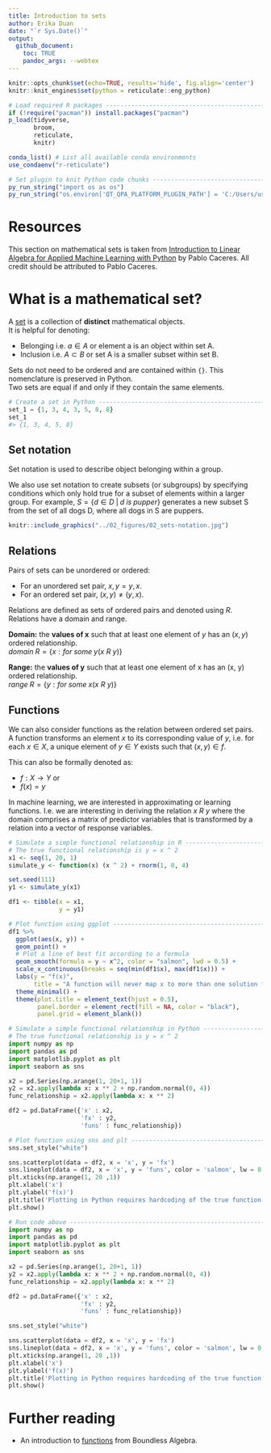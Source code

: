 ```yaml
---
title: Introduction to sets  
author: Erika Duan  
date: "`r Sys.Date()`"  
output: 
  github_document:
    toc: TRUE
    pandoc_args: --webtex 
---
```


```r
knitr::opts_chunk$set(echo=TRUE, results='hide', fig.align='center')
knitr::knit_engines$set(python = reticulate::eng_python)
```

```r
# Load required R packages -----------------------------------------------------
if (!require("pacman")) install.packages("pacman") 
p_load(tidyverse,
       broom, 
       reticulate,
       knitr) 

conda_list() # List all available conda environments
use_condaenv("r-reticulate") 
```

```r
# Set plugin to knit Python code chunks ----------------------------------------
py_run_string("import os as os")
py_run_string("os.environ['QT_QPA_PLATFORM_PLUGIN_PATH'] = 'C:/Users/user/Anaconda3/envs/r-reticulate/Library/plugins/platforms'")    
```


# Resources   

This section on mathematical sets is taken from [Introduction to Linear Algebra for Applied Machine Learning with Python](https://pabloinsente.github.io/intro-linear-algebra#vectors) by Pablo Caceres. All credit should be attributed to Pablo Caceres.   


# What is a mathematical set?  

A [set](https://en.wikipedia.org/wiki/Set_(mathematics)) is a collection of **distinct** mathematical objects.     
It is helpful for denoting:

+ Belonging i.e. $a \in A$ or element a is an object within set A.     
+ Inclusion i.e. $A \subset B$ or set A is a smaller subset within set B.           

Sets do not need to be ordered and are contained within `{}`. This nomenclature is preserved in Python.     
Two sets are equal if and only if they contain the same elements.  

```python
# Create a set in Python -------------------------------------------------------   
set_1 = {1, 3, 4, 3, 5, 8, 8}
set_1
#> {1, 3, 4, 5, 8}  
```


## Set notation    

Set notation is used to describe object belonging within a group.  

We also use set notation to create subsets (or subgroups) by specifying conditions which only hold true for a subset of elements within a larger group. For example, $S = \{ d \in D \; | \; d \; is \; pupper \}$ generates a new subset S from the set of all dogs D, where all dogs in S are puppers.   

```r
knitr::include_graphics("../02_figures/02_sets-notation.jpg")
```


## Relations  

Pairs of sets can be unordered or ordered:  

+ For an unordered set pair, $x, y = y, x$.   
+ For an ordered set pair, $(x, y) \neq (y, x)$.   

Relations are defined as sets of ordered pairs and denoted using $R$. Relations have a domain and range.  

**Domain:** the **values of x** such that at least one element of $y$ has an $(x, y)$ ordered relationship.   
$domain\;R = \{x: for\;some\;y(x\:R\:y)\}$    

**Range:** the **values of y** such that at least one element of x has an (x, y) ordered relationship.   
$range\;R = \{y: for\;some\;x(x\:R\:y)\}$   


## Functions   

We can also consider functions as the relation between ordered set pairs.  
A function transforms an element $x$ to its corresponding value of $y$, i.e. for each $x\in X$, a unique element of $y\in Y$ exists such that $(x,y)\in f$.    

This can also be formally denoted as:   

+ $f:X\to Y$ or
+ $f(x) = y$  

In machine learning, we are interested in approximating or learning functions. I.e. we are interesting in deriving the relation $x \: R \: y$ where the domain comprises a matrix of predictor variables that is transformed by a relation into a vector of response variables.   
 
```r
# Simulate a simple functional relationship in R -------------------------------  
# The true functional relationship is y = x ^ 2   
x1 <- seq(1, 20, 1)
simulate_y <- function(x) (x ^ 2) + rnorm(1, 0, 4)

set.seed(111)
y1 <- simulate_y(x1)

df1 <- tibble(x = x1, 
              y = y1)

# Plot function using ggplot ---------------------------------------------------
df1 %>%
  ggplot(aes(x, y)) +
  geom_point() +
  # Plot a line of best fit according to a formula
  geom_smooth(formula = y ~ x^2, color = "salmon", lwd = 0.5) +   
  scale_x_continuous(breaks = seq(min(df1$x), max(df1$x))) +
  labs(y = "f(x)",
       title = "A function will never map x to more than one solution for y.") + 
  theme_minimal() +
  theme(plot.title = element_text(hjust = 0.5),
        panel.border = element_rect(fill = NA, color = "black"),
        panel.grid = element_blank())
```

```python
# Simulate a simple functional relationship in Python --------------------------  
# The true functional relationship is y = x ^ 2   
import numpy as np  
import pandas as pd  
import matplotlib.pyplot as plt  
import seaborn as sns  

x2 = pd.Series(np.arange(1, 20+1, 1))  
y2 = x2.apply(lambda x: x ** 2 + np.random.normal(0, 4)) 
func_relationship = x2.apply(lambda x: x ** 2) 

df2 = pd.DataFrame({'x' : x2,
                    'fx' : y2,
                    'funs' : func_relationship})

# Plot function using sns and plt ----------------------------------------------
sns.set_style("white") 

sns.scatterplot(data = df2, x = 'x', y = 'fx')
sns.lineplot(data = df2, x = 'x', y = 'funs', color = 'salmon', lw = 0.5)
plt.xticks(np.arange(1, 20 ,1))
plt.xlabel('x')
plt.ylabel('f(x)')
plt.title('Plotting in Python requires hardcoding of the true function.')
plt.show()  
```

```python
# Run code above ---------------------------------------------------------------
import numpy as np  
import pandas as pd  
import matplotlib.pyplot as plt  
import seaborn as sns  

x2 = pd.Series(np.arange(1, 20+1, 1))  
y2 = x2.apply(lambda x: x ** 2 + np.random.normal(0, 4)) 
func_relationship = x2.apply(lambda x: x ** 2) 

df2 = pd.DataFrame({'x' : x2,
                    'fx' : y2,
                    'funs' : func_relationship})

sns.set_style("white") 

sns.scatterplot(data = df2, x = 'x', y = 'fx')
sns.lineplot(data = df2, x = 'x', y = 'funs', color = 'salmon', lw = 0.5)
plt.xticks(np.arange(1, 20 ,1))
plt.xlabel('x')
plt.ylabel('f(x)')
plt.title('Plotting in Python requires hardcoding of the true function.')
plt.show()   
```


# Further reading   

+ An introduction to [functions](https://courses.lumenlearning.com/boundless-algebra/chapter/introduction-to-functions/#:~:text=Functions%20are%20a%20relation%20between,is%20open%20on%20two%20ends) from Boundless Algebra.   